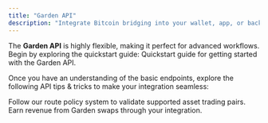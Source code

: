 ```yaml
---
title: "Garden API"
description: "Integrate Bitcoin bridging into your wallet, app, or back-end service using our API endpoints"
---
```


The **Garden API** is highly flexible, making it perfect for advanced workflows. Begin by exploring the quickstart guide:
<Card title="Quickstart" icon="memo" href="/api-reference/quickstart">
    Quickstart guide for getting started with the Garden API.
</Card>

Once you have an understanding of the basic endpoints, explore the following API tips & tricks to make your integration seamless:

<CardGroup cols={2}>
    <Card title="Route Policy" icon="route" href="/developers/supported-routes">
        Follow our route policy system to validate supported asset trading pairs.
    </Card>
    <Card title="Affiliate Fees" icon="people-group" href="/developers/affiliate-fees">
        Earn revenue from Garden swaps through your integration.
    </Card>
</CardGroup> 
